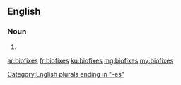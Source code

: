 ==English==

===Noun===
{{head|en|plural}}

# {{plural of|biofix|lang=en}}

[[Category:English plurals ending in "-es"]]

[[ar:biofixes]]
[[fr:biofixes]]
[[ku:biofixes]]
[[mg:biofixes]]
[[my:biofixes]]